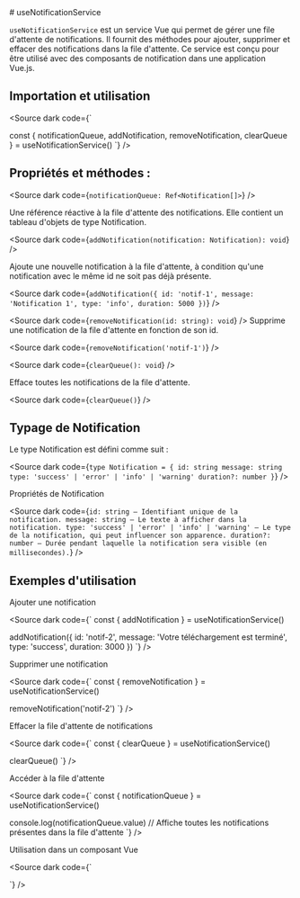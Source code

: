 
<Meta title="Guide Du Dev/Services/useNotificationService" />
# useNotificationService

`useNotificationService` est un service Vue qui permet de gérer une file d'attente de notifications. Il fournit des méthodes pour ajouter, supprimer et effacer des notifications dans la file d'attente. Ce service est conçu pour être utilisé avec des composants de notification dans une application Vue.js.

## Importation et utilisation

<Source dark code={`

const { notificationQueue, addNotification, removeNotification, clearQueue } = useNotificationService()
`} />

## Propriétés et méthodes :

<Source dark code={`
notificationQueue: Ref<Notification[]>
`} />

Une référence réactive à la file d'attente des notifications. Elle contient un tableau d'objets de type Notification.

<Source dark code={`
addNotification(notification: Notification): void
`} />

Ajoute une nouvelle notification à la file d'attente, à condition qu'une notification avec le même id ne soit pas déjà présente.

<Source dark code={`
addNotification({
  id: 'notif-1',
  message: 'Notification 1',
  type: 'info',
  duration: 5000
})
`} />

<Source dark code={`
removeNotification(id: string): void
`} />
Supprime une notification de la file d'attente en fonction de son id.

<Source dark code={`
removeNotification('notif-1')
`} />

<Source dark code={`
clearQueue(): void
`} />

Efface toutes les notifications de la file d'attente.


<Source dark code={`
clearQueue()
`} />

## Typage de Notification

Le type Notification est défini comme suit :

<Source dark code={`
type Notification = {
  id: string
  message: string
  type: 'success' | 'error' | 'info' | 'warning'
  duration?: number
}
`} />

Propriétés de Notification

<Source dark code={`
    id: string — Identifiant unique de la notification.
    message: string — Le texte à afficher dans la notification.
    type: 'success' | 'error' | 'info' | 'warning' — Le type de la notification, qui peut influencer son apparence.
    duration?: number — Durée pendant laquelle la notification sera visible (en millisecondes).
`} />

## Exemples d'utilisation

Ajouter une notification

<Source dark code={`
const { addNotification } = useNotificationService()

addNotification({
  id: 'notif-2',
  message: 'Votre téléchargement est terminé',
  type: 'success',
  duration: 3000
})
`} />

Supprimer une notification

<Source dark code={`
const { removeNotification } = useNotificationService()

removeNotification('notif-2')
`} />

Effacer la file d'attente de notifications

<Source dark code={`
const { clearQueue } = useNotificationService()

clearQueue()
`} />

Accéder à la file d'attente

<Source dark code={`
const { notificationQueue } = useNotificationService()

console.log(notificationQueue.value) // Affiche toutes les notifications présentes dans la file d'attente
`} />

Utilisation dans un composant Vue

<Source dark code={`
<script setup lang="ts">
<script setup lang="ts">

	const { addNotification } = useNotificationService()

	const envoyerNotification = (message: string, type: Notification['type']) => {
		const notification: Notification = {
			id: Date.now().toString(),
			message,
			type,
			timeout: -1,
		}
		addNotification(notification)
	}
</script>

<template>
	<div>
		<NotificationBar
			bottom
			rounded="lg"
		>
			<template #action>
				<VBtn variant="outlined">
					Valider
				</VBtn>
			</template>
		</NotificationBar>

		<div class="button-group">
			<VBtn
				color="info"
				@click="envoyerNotification('Première notification', 'info')"
			>
				Envoyer Notification 1
			</VBtn>
			<VBtn
				color="success"
				@click="envoyerNotification('Deuxième notification', 'success')"
			>
				Envoyer Notification 2
			</VBtn>
			<VBtn
				color="error"
				@click="envoyerNotification('Troisième notification', 'error')"
			>
				Envoyer Notification 3
			</VBtn>
		</div>
	</div>
</template>

<style scoped>
.button-group {
  display: flex;
  flex-direction: column;
  gap: 16px;
  margin-top: 20px;
}
</style>
`} />